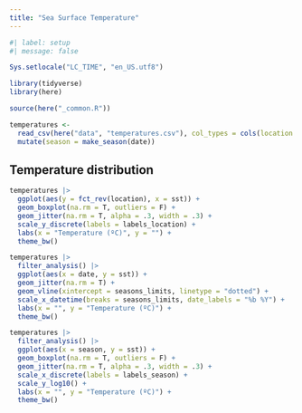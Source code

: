 ```yaml
---
title: "Sea Surface Temperature"
---
```


```r
#| label: setup
#| message: false

Sys.setlocale("LC_TIME", "en_US.utf8")

library(tidyverse)
library(here)

source(here("_common.R"))

temperatures <- 
  read_csv(here("data", "temperatures.csv"), col_types = cols(location = col_factor(levels = locations))) |> 
  mutate(season = make_season(date))
```

## Temperature distribution

```r
temperatures |> 
  ggplot(aes(y = fct_rev(location), x = sst)) +
  geom_boxplot(na.rm = T, outliers = F) +
  geom_jitter(na.rm = T, alpha = .3, width = .3) +
  scale_y_discrete(labels = labels_location) +
  labs(x = "Temperature (ºC)", y = "") +
  theme_bw()
```

```r
temperatures |> 
  filter_analysis() |>  
  ggplot(aes(x = date, y = sst)) +
  geom_jitter(na.rm = T) +
  geom_vline(xintercept = seasons_limits, linetype = "dotted") +
  scale_x_datetime(breaks = seasons_limits, date_labels = "%b %Y") +
  labs(x = "", y = "Temperature (ºC)") +
  theme_bw()
```
```r
temperatures |> 
  filter_analysis() |> 
  ggplot(aes(x = season, y = sst)) +
  geom_boxplot(na.rm = T, outliers = F) +
  geom_jitter(na.rm = T, alpha = .3, width = .3) +
  scale_x_discrete(labels = labels_season) +
  scale_y_log10() +
  labs(x = "", y = "Temperature (ºC)") +
  theme_bw()
```

